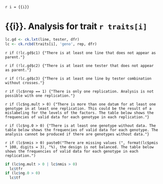 `r i = {{i}}`

# {{i}}. Analysis for trait `r traits[i]`

```r
lc.gd <- ck.lxt(line, tester, dfr)
lc <- ck.rcbd(traits[i], 'geno', rep, dfr)
```

`r if (!lc.gd$c1) {"There is at least one line that does not appear as parent."}`

`r if (!lc.gd$c2) {"There is at least one tester that does not appear as parent."}`

`r if (!lc.gd$c3) {"There is at least one line by tester combination without crosses."}`

`r if (lc$nrep == 1) {"There is only one replication. Analysis is not possible with one replication."}`

`r if (lc$ng.mult > 0) {"There is more than one datum for at least one genotype in at least one replication. This could be the result of a mislabeling for the levels of the factors. The table below shows the frequencies of valid data for each genotype in each replication."}`

`r if (lc$ng.0 > 0) {"There is at least one genotype without data. The table below shows the frequencies of valid data for each genotype. The analysis cannot be produced if there are genotypes without data."}`

`r if (lc$nmis > 0) paste0("There are missing values (", format(lc$pmis * 100, digits = 3), "%), the design is not balanced. The table below shows the frequencies of valid data for each genotype in each replication.")`

```r
if (lc$ng.mult > 0 | lc$nmis > 0)
  lc$tfr
if (lc$ng.0 > 0)
  lc$tf
```
